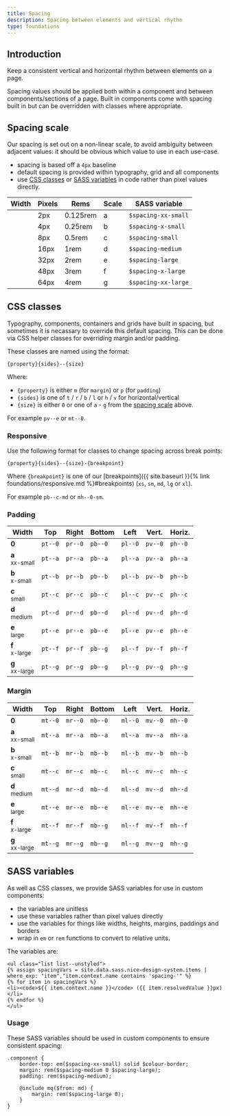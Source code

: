 ```yaml
---
title: Spacing
description: Spacing between elements and vertical rhythm
type: foundations
---
```


## Introduction

Keep a consistent vertical and horizontal rhythm between elements on a page.

Spacing values should be applied both within a component and between components/sections of a page. Built in components come with spacing built in but can be overridden with classes where appropriate.

## Spacing scale

Our spacing is set out on a non-linear scale, to avoid ambiguity between adjacent values: it should be obvious which value to use in each use-case.

- spacing is based off a `4px` baseline
- default spacing is provided within typography, grid and all components
- use [CSS classes](#css-classes) or [SASS variables](#sass-variables) in code rather than pixel values directly.

| Width                                                       | Pixels | Rems     | Scale | SASS variable       |
| ----------------------------------------------------------- | ------ | -------- | ----- | ------------------- |
| <span class="spacing-block spacing-block--xx-small"></span> | 2px    | 0.125rem | a     | `$spacing-xx-small` |
| <span class="spacing-block spacing-block--x-small"></span>  | 4px    | 0.25rem  | b     | `$spacing-x-small`  |
| <span class="spacing-block spacing-block--small"></span>    | 8px    | 0.5rem   | c     | `$spacing-small`    |
| <span class="spacing-block spacing-block--medium"></span>   | 16px   | 1rem     | d     | `$spacing-medium`   |
| <span class="spacing-block spacing-block--large"></span>    | 32px   | 2rem     | e     | `$spacing-large`    |
| <span class="spacing-block spacing-block--x-large"></span>  | 48px   | 3rem     | f     | `$spacing-x-large`  |
| <span class="spacing-block spacing-block--xx-large"></span> | 64px   | 4rem     | g     | `$spacing-xx-large` |

## CSS classes

Typography, components, containers and grids have built in spacing, but sometimes it is necassary to override this default spacing. This can be done via CSS helper classes for overriding margin and/or padding.

These classes are named using the format:

`{property}{sides}--{size}`

Where:

- `{property}` is either `m` (for `margin`) or `p` (for `padding`)
- `{sides}` is one of `t` / `r` / `b` / `l` or `h` / `v` for horizontal/vertical
- `{size}` is either `0` or one of `a` - `g` from the [spacing scale](#spacing-scale) above.

For example `pv--e` or `mt--0`.

### Responsive

Use the following format for classes to change spacing across break points:

`{property}{sides}--{size}-{breakpoint}`

Where `{breakpoint}` is one of our [breakpoints]({{ site.baseurl }}{% link foundations/responsive.md %}#breakpoints) (`xs`, `sm`, `md`, `lg` or `xl`).

For example `pb--c-md` or `mh--0-sm`.

### Padding

| Width                              | Top     | Right   | Bottom  | Left    | Vert.   | Horiz.  |
| ---------------------------------- | ------- | ------- | ------- | ------- | ------- | ------- |
| **0**                              | `pt--0` | `pr--0` | `pb--0` | `pl--0` | `pv--0` | `ph--0` |
| **a** <br/><small>xx-small</small> | `pt--a` | `pr--a` | `pb--a` | `pl--a` | `pv--a` | `ph--a` |
| **b** <br/><small>x-small</small>  | `pt--b` | `pr--b` | `pb--b` | `pl--b` | `pv--b` | `ph--b` |
| **c** <br/><small>small</small>    | `pt--c` | `pr--c` | `pb--c` | `pl--c` | `pv--c` | `ph--c` |
| **d** <br/><small>medium</small>   | `pt--d` | `pr--d` | `pb--d` | `pl--d` | `pv--d` | `ph--d` |
| **e** <br/><small>large</small>    | `pt--e` | `pr--e` | `pb--e` | `pl--e` | `pv--e` | `ph--e` |
| **f** <br/><small>x-large</small>  | `pt--f` | `pr--f` | `pb--g` | `pl--f` | `pv--f` | `ph--f` |
| **g** <br/><small>xx-large</small> | `pt--g` | `pr--g` | `pb--g` | `pl--g` | `pv--g` | `ph--g` |

### Margin

| Width                              | Top     | Right   | Bottom  | Left    | Vert.   | Horiz.  |
| ---------------------------------- | ------- | ------- | ------- | ------- | ------- | ------- |
| **0**                              | `mt--0` | `mr--0` | `mb--0` | `ml--0` | `mv--0` | `mh--0` |
| **a** <br/><small>xx-small</small> | `mt--a` | `mr--a` | `mb--a` | `ml--a` | `mv--a` | `mh--a` |
| **b** <br/><small>x-small</small>  | `mt--b` | `mr--b` | `mb--b` | `ml--b` | `mv--b` | `mh--b` |
| **c** <br/><small>small</small>    | `mt--c` | `mr--c` | `mb--c` | `ml--c` | `mv--c` | `mh--c` |
| **d** <br/><small>medium</small>   | `mt--d` | `mr--d` | `mb--d` | `ml--d` | `mv--d` | `mh--d` |
| **e** <br/><small>large</small>    | `mt--e` | `mr--e` | `mb--e` | `ml--e` | `mv--e` | `mh--e` |
| **f** <br/><small>x-large</small>  | `mt--f` | `mr--f` | `mb--g` | `ml--f` | `mv--f` | `mh--f` |
| **g** <br/><small>xx-large</small> | `mt--g` | `mr--g` | `mb--g` | `ml--g` | `mv--g` | `mh--g` |

## SASS variables

As well as CSS classes, we provide SASS variables for use in custom components:

- the variables are unitless
- use these variables rather than pixel values directly
- use the variables for things like widths, heights, margins, paddings and borders
- wrap in `em` or `rem` functions to convert to relative units.

The variables are:

```
<ul class="list list--unstyled">
{% assign spacingVars = site.data.sass.nice-design-system.items | where_exp: "item","item.context.name contains 'spacing-'" %}
{% for item in spacingVars %}
<li><code>${{ item.context.name }}</code> ({{ item.resolvedValue }}px)</li>
{% endfor %}
</ul>
```

### Usage

These SASS variables should be used in custom components to ensure consistent spacing:

```
.component {
    border-top: em($spacing-xx-small) solid $colour-border;
    margin: rem($spacing-medium 0 $spacing-large);
    padding: rem($spacing-medium);

    @include mq($from: md) {
        margin: rem($spacing-large 0);
    }
}
```
